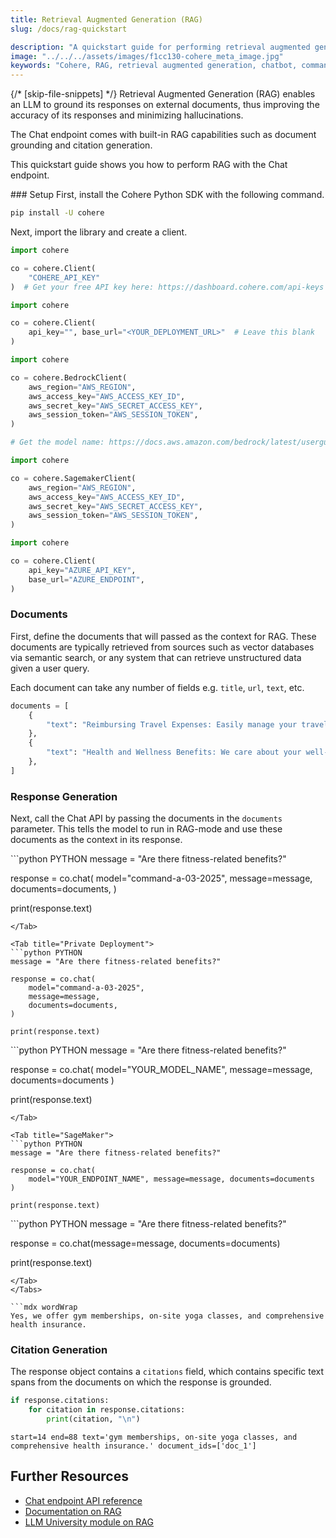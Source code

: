 ```yaml
---
title: Retrieval Augmented Generation (RAG)
slug: /docs/rag-quickstart

description: "A quickstart guide for performing retrieval augmented generation (RAG) with Cohere's Command models (v1 API)."
image: "../../../assets/images/f1cc130-cohere_meta_image.jpg"  
keywords: "Cohere, RAG, retrieval augmented generation, chatbot, command models"
---
```

{/* [skip-file-snippets] */}
Retrieval Augmented Generation (RAG) enables an LLM to ground its responses on external documents, thus improving the accuracy of its responses and minimizing hallucinations.

The Chat endpoint comes with built-in RAG capabilities such as document grounding and citation generation.  

This quickstart guide shows you how to perform RAG with the Chat endpoint.

<Steps>
### Setup
First, install the Cohere Python SDK with the following command.

```bash
pip install -U cohere
```

Next, import the library and create a client.

<Tabs>
<Tab title="Cohere Platform">

```python PYTHON
import cohere

co = cohere.Client(
    "COHERE_API_KEY"
)  # Get your free API key here: https://dashboard.cohere.com/api-keys
```

</Tab>
<Tab title="Private Deployment">

```python PYTHON
import cohere

co = cohere.Client(
    api_key="", base_url="<YOUR_DEPLOYMENT_URL>"  # Leave this blank
)
```

</Tab>

<Tab title="Bedrock">

```python PYTHON
import cohere

co = cohere.BedrockClient(
    aws_region="AWS_REGION",
    aws_access_key="AWS_ACCESS_KEY_ID",
    aws_secret_key="AWS_SECRET_ACCESS_KEY",
    aws_session_token="AWS_SESSION_TOKEN",
)

# Get the model name: https://docs.aws.amazon.com/bedrock/latest/userguide/models-supported.html
```
</Tab>

<Tab title="SageMaker">

```python PYTHON
import cohere

co = cohere.SagemakerClient(
    aws_region="AWS_REGION",
    aws_access_key="AWS_ACCESS_KEY_ID",
    aws_secret_key="AWS_SECRET_ACCESS_KEY",
    aws_session_token="AWS_SESSION_TOKEN",
)
```
</Tab>

<Tab title="Azure AI">

```python PYTHON
import cohere

co = cohere.Client(
    api_key="AZURE_API_KEY",
    base_url="AZURE_ENDPOINT",
)
```
</Tab>

</Tabs>

### Documents

First, define the documents that will passed as the context for RAG. These documents are typically retrieved from sources such as vector databases via semantic search, or any system that can retrieve unstructured data given a user query.

Each document can take any number of fields e.g. `title`, `url`, `text`, etc.

```python PYTHON
documents = [
    {
        "text": "Reimbursing Travel Expenses: Easily manage your travel expenses by submitting them through our finance tool. Approvals are prompt and straightforward."
    },
    {
        "text": "Health and Wellness Benefits: We care about your well-being and offer gym memberships, on-site yoga classes, and comprehensive health insurance."
    },
]
```
### Response Generation

Next, call the Chat API by passing the documents in the `documents` parameter. This tells the model to run in RAG-mode and use these documents as the context in its response.

<Tabs>
<Tab title="Cohere Platform">
```python PYTHON
message = "Are there fitness-related benefits?"

response = co.chat(
    model="command-a-03-2025",
    message=message,
    documents=documents,
)

print(response.text)
```
</Tab>

<Tab title="Private Deployment">
```python PYTHON
message = "Are there fitness-related benefits?"

response = co.chat(
    model="command-a-03-2025",
    message=message,
    documents=documents,
)

print(response.text)
```
</Tab>

<Tab title="Bedrock">
```python PYTHON
message = "Are there fitness-related benefits?"

response = co.chat(
    model="YOUR_MODEL_NAME", message=message, documents=documents
)

print(response.text)
```
</Tab>

<Tab title="SageMaker">
```python PYTHON
message = "Are there fitness-related benefits?"

response = co.chat(
    model="YOUR_ENDPOINT_NAME", message=message, documents=documents
)

print(response.text)
```
</Tab>

<Tab title="Azure AI">
```python PYTHON
message = "Are there fitness-related benefits?"

response = co.chat(message=message, documents=documents)

print(response.text)
```
</Tab>
</Tabs>

```mdx wordWrap
Yes, we offer gym memberships, on-site yoga classes, and comprehensive health insurance.

```

### Citation Generation

The response object contains a `citations` field, which contains specific text spans from the documents on which the response is grounded.

```python PYTHON
if response.citations:
    for citation in response.citations:
        print(citation, "\n")
```

```mdx wordWrap
start=14 end=88 text='gym memberships, on-site yoga classes, and comprehensive health insurance.' document_ids=['doc_1'] 

```

</Steps>

## Further Resources
- [Chat endpoint API reference](https://docs.cohere.com/v1/reference/chat)
- [Documentation on RAG](https://docs.cohere.com/v1/docs/retrieval-augmented-generation-rag)
- [LLM University module on RAG](https://cohere.com/llmu#rag)